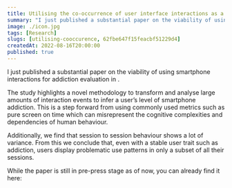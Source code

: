 ```yaml
---
title: Utilising the co-occurrence of user interface interactions as a risk indicator for smartphone addiction
summary: "I just published a substantial paper on the viability of using smartphone interactions for addiction evaluation in Elsevier‘s Pervasive and Mobile Computing. The study highlights a novel methodology to transform and analyse large amounts of"
image: ./icon.jpg
tags: [Research]
slugs: [utilising-cooccurence, 62fbe647f15feacbf51229d4]
createdAt: 2022-08-16T20:00:00
published: true
---
```



I just published a substantial paper on the viability of using smartphone interactions for addiction evaluation in <Ref text="Elsevier‘s Pervasive and Mobile Computing" href="https://www.sciencedirect.com/journal/pervasive-and-mobile-computing" />.

The study highlights a novel methodology to transform and analyse large amounts of interaction events to infer a user’s level of smartphone addiction. This is a step forward from using commonly used metrics such as pure screen on time which can misrepresent the cognitive complexities and dependencies of human behaviour.

Additionally, we find that session to session behaviour shows a lot of variance. From this we conclude that, even with a stable user trait such as addiction, users display problematic use patterns in only a subset of all their sessions.

While the paper is still in pre-press stage as of now, you can already find it here: <Ref href="https://doi.org/10.1016/j.pmcj.2022.101677" />
